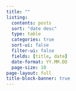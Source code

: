 ```yaml
---
title: ""
listing:
  contents: posts
  sort: "date desc"
  type: table
  categories: true
  sort-ui: false
  filter-ui: false
  fields: [title, date]
  date-format: YY.MM.DD
  page-size: 10
page-layout: full
title-block-banner: true
---
```



